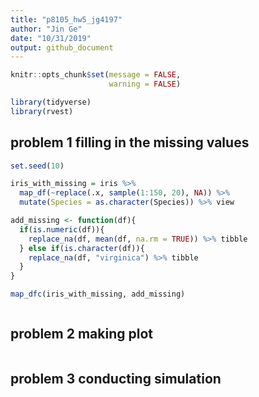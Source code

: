 ```yaml
---
title: "p8105_hw5_jg4197"
author: "Jin Ge"
date: "10/31/2019"
output: github_document
---
```


```r
knitr::opts_chunk$set(message = FALSE,
                      warning = FALSE)

library(tidyverse)
library(rvest)
```

## problem 1 filling in the missing values

```r
set.seed(10)

iris_with_missing = iris %>% 
  map_df(~replace(.x, sample(1:150, 20), NA)) %>%
  mutate(Species = as.character(Species)) %>% view

add_missing <- function(df){
  if(is.numeric(df)){
    replace_na(df, mean(df, na.rm = TRUE)) %>% tibble
  } else if(is.character(df)){
    replace_na(df, "virginica") %>% tibble
  }
}

map_dfc(iris_with_missing, add_missing)



```

## problem 2 making plot

```r
```

## problem 3 conducting simulation

```r

```